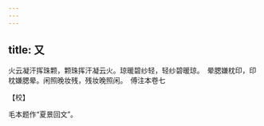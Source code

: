 ```yaml
---
---
---
```

title: 又
---







火云凝汗挥珠颗，颗珠挥汗凝云火。琼暖碧纱轻，轻纱碧暖琼。　晕腮嫌枕印，印枕嫌腮晕。闲照晚妆残，残妆晚照闲。　傅注本卷七





【校】


毛本题作“夏景回文”。
